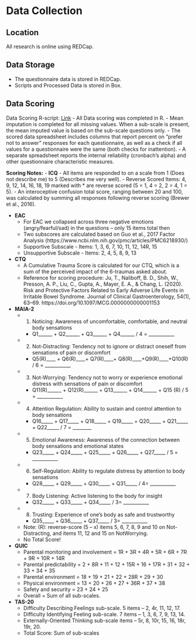 # Data Collection

## Location
All research is online using REDCap.

## Data Storage
- The questionnaire data is stored in REDCap.
- Scripts and Processed Data is stored in Box.

## Data Scoring
Data Scoring R-script: [Link](/docs/BEAD_Scoring.R)
- All Data scoring was completed in R.
- Mean imputation is completed for all missing values. When a sub-scale is present, the mean imputed value is based on the sub-scale questions only.
- The scored data spreadsheet includes columns that report percent on "prefer not to answer" responses for each questionnaire, as well as a check if all values for a questionnaire were the same (both checks for inattention).
- A separate spreadsheet reports the internal reliability (cronbach's alpha) and other questionnaire characteristic measures. 

**Scoring Notes:**
- **ICQ**
  - All items are responded to on a scale from 1 (Does not describe me) to 5 (Describes me very well). 
  - Reverse Scored Items: 4, 9, 12, 14, 16, 18, 19 marked with * are reverse scored (5 = 1, 4 = 2, 2 = 4, 1 = 5). 
  - An interoceptive confusion total score, ranging between 20 and 100, was calculated by summing all responses following reverse scoring (Brewer et al., 2016).
  
- **EAC**
  - For EAC we collapsed across three negative emotions (angry/fearful/sad) in the questions -- only 15 items total then
  - Two subscores are calculated based on Guo et al., 2017 Factor Analysis (https://www.ncbi.nlm.nih.gov/pmc/articles/PMC6218930/)
  - Supportive Subscale - Items: 1, 3, 6, 7, 10, 11, 12, 14R, 15
  - Unsupportive Subscale - Items: 2, 4, 5, 8, 9, 13

- **CTQ**
  - A Cumulative Trauma Score is calculated for our CTQ, which is a sum of the perceived impact of the 6-traumas asked about.
  - Reference for scoring procedure: Ju, T., Naliboff, B. D., Shih, W., Presson, A. P., Liu, C., Gupta, A., Mayer, E. A., & Chang, L. (2020). Risk and Protective Factors Related to Early Adverse Life Events in Irritable Bowel Syndrome. Journal of Clinical Gastroenterology, 54(1), 63–69. https://doi.org/10.1097/MCG.0000000000001153
  
- **MAIA-2**
  - 1. Noticing: Awareness of uncomfortable, comfortable, and neutral body sensations
    - Q1______ + Q2______ + Q3______ + Q4______ / 4 = ___________
  - 2. Not-Distracting: Tendency not to ignore or distract oneself from sensations of pain or discomfort
    - Q5(R)____ + Q6(R)____+ Q7(R)____+ Q8(R)____+Q9(R)____+Q10(R) / 6 = ___________
  - 3. Not-Worrying: Tendency not to worry or experience emotional distress with sensations of pain or discomfort
    - Q11(R)______ + Q12(R)______ + Q13______ + Q14______ + Q15 (R) / 5 = ___________
  - 4. Attention Regulation: Ability to sustain and control attention to body sensations
    - Q16_____ + Q17_____ + Q18_____ + Q19_____ + Q20_____ + Q21_____ + Q22_____ / 7 = ________
  - 5. Emotional Awareness: Awareness of the connection between body sensations and emotional states
    - Q23_____ + Q24_____ + Q25_____ + Q26_____ + Q27_____ / 5 = ___________
  - 6. Self-Regulation: Ability to regulate distress by attention to body sensations
    - Q28_____ + Q29_____ + Q30_____ + Q31_____ / 4= ___________
  - 7. Body Listening: Active listening to the body for insight
    - Q32_____ + Q33_____ + Q34_____ / 3= ___________
  - 8. Trusting: Experience of one’s body as safe and trustworthy
    - Q35_____ + Q36_____ + Q37_____ / 3= ___________
  - Note: (R): reverse-score (5 – x) items 5, 6, 7, 8, 9 and 10 on Not-Distracting, and items 11, 12 and 15 on NotWorrying.
  - No Total Score!

- **QUIC**
  - Parental monitoring and involvement = 1R + 3R + 4R + 5R + 6R + 7R + 9R + 10R + 14R
  - Parental predictability = 2 + 8R + 11 + 12 + 15R + 16 + 17R + 31 + 32 + 33 + 34 + 35
  - Parental environment = 18 + 19 + 21 + 22 + 28R + 29 + 30
  - Physical environment = 13 + 20 + 26 + 27 + 36R + 37 + 38
  - Safety and security = 23 + 24 + 25
  - Overall = Sum of all sub-scales.
  
- **TAS-20**
  - Difficulty Describing Feelings sub-scale.  5 items – 2, 4r, 11, 12, 17.
  - Difficulty Identifying Feeling sub-scale. 7 items – 1, 3, 6, 7, 9, 13, 14.
  - Externally-Oriented Thinking sub-scale items – 5r, 8, 10r, 15, 16, 18r, 19r, 20.
  - Total Score: Sum of sub-scales






